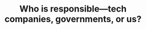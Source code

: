 ---
id: crs1mdl4lsn3
title: Who is responsible—tech companies, governments, or us?
slug: /crs1mdl4lsn3
---